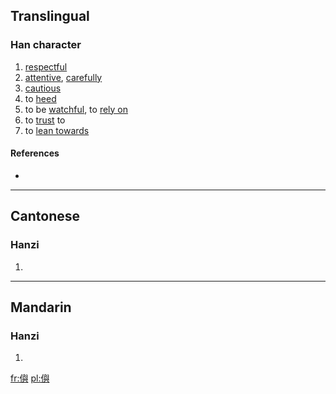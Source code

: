 ==Translingual==

===Han character===
{{Han char|rn=9|rad=人|as=14|sn=16|four=|canj=人竹X金 (OHXC)}}

# [[respectful]]
# [[attentive]], [[carefully]]
# [[cautious]]
# to [[heed]]
# to be [[watchful]], to [[rely on]]
# to [[trust]] to
# to [[lean towards]]

====References====
* {{Han ref|kx=0120.040|hdz=10231.040|uh=349C|ud=13468}}

----

==Cantonese==

===Hanzi===
{{yue-hanzi|jyut=|y=jyu5}}

# {{defn|lang=yue|sort=人14}}

----

==Mandarin==

===Hanzi===
{{cmn-hanzi|pin=[[yú]] ([[yu2]]), [[yǔ]] ([[yu3]])|wg=yü<sup>2</sup>, yü<sup>3</sup>}}

# {{defn|lang=cmn|sort=人14}}

[[fr:㒜]]
[[pl:㒜]]